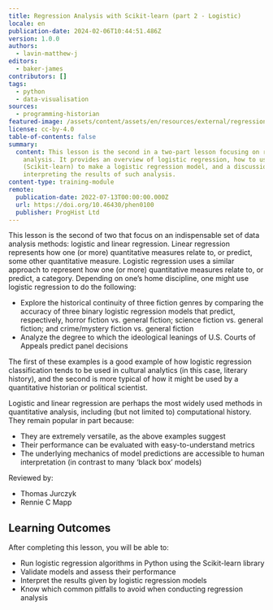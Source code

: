 ```yaml
---
title: Regression Analysis with Scikit-learn (part 2 - Logistic)
locale: en
publication-date: 2024-02-06T10:44:51.486Z
version: 1.0.0
authors:
  - lavin-matthew-j
editors:
  - baker-james
contributors: []
tags:
  - python
  - data-visualisation
sources:
  - programming-historian
featured-image: /assets/content/assets/en/resources/external/regression-analysis-with-scikit-learn-part-2-logistic/featured-image.png
license: cc-by-4.0
table-of-contents: false
summary:
  content: This lesson is the second in a two-part lesson focusing on regression
    analysis. It provides an overview of logistic regression, how to use Python
    (Scikit-learn) to make a logistic regression model, and a discussion of
    interpreting the results of such analysis.
content-type: training-module
remote:
  publication-date: 2022-07-13T00:00:00.000Z
  url: https://doi.org/10.46430/phen0100
  publisher: ProgHist Ltd
---
```

This lesson is the second of two that focus on an indispensable set of data analysis methods: logistic and linear regression. Linear regression represents how one (or more) quantitative measures relate to, or predict, some other quantitative measure. Logistic regression uses a similar approach to represent how one (or more) quantitative measures relate to, or predict, a category. Depending on one’s home discipline, one might use logistic regression to do the following:

* Explore the historical continuity of three fiction genres by comparing the accuracy of three binary logistic regression models that predict, respectively, horror fiction vs. general fiction; science fiction vs. general fiction; and crime/mystery fiction vs. general fiction
* Analyze the degree to which the ideological leanings of U.S. Courts of Appeals predict panel decisions

The first of these examples is a good example of how logistic regression classification tends to be used in cultural analytics (in this case, literary history), and the second is more typical of how it might be used by a quantitative historian or political scientist.

Logistic and linear regression are perhaps the most widely used methods in quantitative analysis, including (but not limited to) computational history. They remain popular in part because:

* They are extremely versatile, as the above examples suggest
* Their performance can be evaluated with easy-to-understand metrics
* The underlying mechanics of model predictions are accessible to human interpretation (in contrast to many ‘black box’ models)

Reviewed by:

* Thomas Jurczyk
* Rennie C Mapp

## Learning Outcomes

After completing this lesson, you will be able to:

* Run logistic regression algorithms in Python using the Scikit-learn library
* Validate models and assess their performance
* Interpret the results given by logistic regression models
* Know which common pitfalls to avoid when conducting regression analysis

<ExternalResource title="Interested in learning more?" subtitle="Check out this lesson on Programming Historian's website" url="https://doi.org/10.46430/phen0100" />
